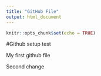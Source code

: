 ```yaml
---
title: "GitHub File"
output: html_document
---
```


```r
knitr::opts_chunk$set(echo = TRUE)
```

#Github setup test

My first github file

Second change
